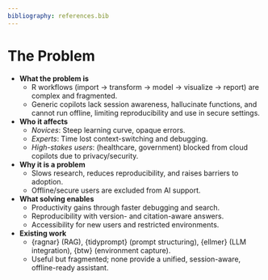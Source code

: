 ```yaml
---
bibliography: references.bib
---
```


# The Problem

```{=html}
<!--
Outlining the issue / weak point / problem to be solved by this
proposal. This should be a compelling section that sets the reader up
for the next section - the proposed solution!

It is important to cover:

 - [ ] What the problem is
 - [ ] Who it affects
 - [ ] Why is it a problem
 - [ ] What will solving the problem enable (why should it be solved)
 - [ ] Brief summary of existing work and previous attempts (e.g., relevant R packages)
 - [ ] If proposing changes to R itself: letter of support from R Core member
-->
```

- **What the problem is**  
  - R workflows (import → transform → model → visualize → report) are complex and fragmented.  
  - Generic copilots lack session awareness, hallucinate functions, and cannot run offline, limiting reproducibility and use in secure settings.  

- **Who it affects**  
  - *Novices*: Steep learning curve, opaque errors.  
  - *Experts*: Time lost context-switching and debugging.  
  - *High-stakes users*: (healthcare, government) blocked from cloud copilots due to privacy/security.  

- **Why it is a problem**  
  - Slows research, reduces reproducibility, and raises barriers to adoption.  
  - Offline/secure users are excluded from AI support.  

- **What solving enables**  
  - Productivity gains through faster debugging and search.  
  - Reproducibility with version- and citation-aware answers.  
  - Accessibility for new users and restricted environments.  

- **Existing work**  
  - {ragnar} (RAG), {tidyprompt} (prompt structuring), {ellmer} (LLM integration), {btw} (environment capture).  
  - Useful but fragmented; none provide a unified, session-aware, offline-ready assistant.  






